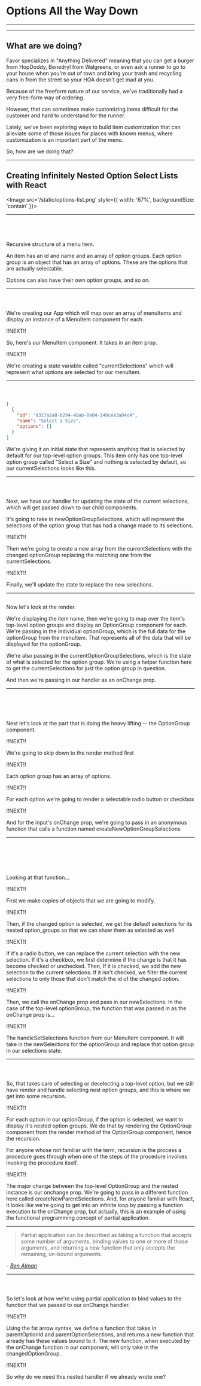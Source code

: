 

# Options All the Way Down

---

<AboutMe />

---

## What are we doing?

<Notes>
Favor specializes in "Anything Delivered" meaning that you can get a burger from HopDoddy, Benedryl from Walgreens, or even ask a runner to go to your house when you're out of town and bring your trash and recycling cans in from the street so your HOA doesn't get mad at you.

Because of the freeform nature of our service, we've traditionally had a very free-form way of ordering.

However, that can sometimes make customizing items difficult for the customer and hard to understand for the runner.

Lately, we've been exploring ways to build item customization that can alleviate some of those issues for places with known menus, where customization is an important part of the menu.

So, how are we doing that?
</Notes>

---

## Creating Infinitely Nested Option Select Lists with React

<Image src='/static/options-list.png' style={{ width: '67%', backgroundSize: 'contain' }}></Image>

---

<CodeSurfer>

```json file=./examples/exampleItemStructure.json
```

```json 2:4 file=./examples/exampleItemStructure.json
```

```json 5:11 file=./examples/exampleItemStructure.json
```

```json 13:15 file=./examples/exampleItemStructure.json
```

</CodeSurfer>

<Notes>
Recursive structure of a menu item.

An item has an id and name and an array of option groups. Each option group is an object that has an array of options. These are the options that are actually selectable.

Options can also have their own option groups, and so on.
</Notes>

---

<CodeSurfer>

```jsx 1 1:11 file=./examples/App.js title="Set Up Our Menu"
```

```jsx 2 13:39 file=./examples/App.js title="Set Up Our Menu"
```

```jsx 3 14 file=./examples/App.js title="Set Up Our Menu"
```

</CodeSurfer>


<Notes>
We're creating our App which will map over an array of menuItems and display an instance of a MenuItem component for each.

!!NEXT!!

So, here's our MenuItem component. It takes in an item prop.

!!NEXT!!

We're creating a state variable called "currentSelections" which will represent what options are selected for our menuItem.
</Notes>

---

<CodeSurferColumns>

<Step>

```jsx 14 file=./examples/App.js
```

```json 1:11 file=./examples/exampleItemPizza.json
```

</Step>

<Step>

```jsx 1 14 file=./examples/App.js
```

```json
[
  {
    "id": "d317a2a8-b294-48ab-8a04-140cea3a04c4",
    "name": "Select a Size",
    "options": []
  }
]
```

</Step>


</CodeSurferColumns>

<Notes>
We're giving it an initial state that represents anything that is selected by default for our top-level option groups. This item only has one top-level option group called "Select a Size" and nothing is selected by default, so our currentSelections looks like this.
</Notes>

---

<CodeSurfer>

```jsx 1 16:25 file=./examples/App.js
```

```jsx 2 17:22 file=./examples/App.js
```

```jsx 3 24 file=./examples/App.js
```

</CodeSurfer>

<Notes>
Next, we have our handler for updating the state of the current selections, which will get passed down to our child components.

It's going to take in newOptionGroupSelections, which will represent the selections of the option group that has had a change made to its selections.

!!NEXT!!

Then we're going to create a new array from the currentSelections with the changed optionGroup replacing the matching one from the currentSelections.

!!NEXT!!

Finally, we'll update the state to replace the new selections.
</Notes>

---

<CodeSurfer>

```jsx 4 27:39 file=./examples/App.js
```

</CodeSurfer>

<Notes>

Now let's look at the render.

We're displaying the item name, then we're going to map over the item's top-level option groups and display an OptionGroup component for each. We're passing in the individual optionGroup, which is the full data for the optionGroup from the menuItem. That represents all of the data that will be displayed for the optionGroup.

We're also passing in the currentOptionGroupSelections, which is the state of what is selected for the option group. We're using a helper function here to get the currentSelections for just the option group in question.

And then we're passing in our handler as an onChange prop.

</Notes>

---

<CodeSurfer>

```jsx 1 41:124 file=./examples/App.js
```

```jsx 2 87:123 file=./examples/App.js
```

```jsx 3 90 file=./examples/App.js
```

```jsx 4 95:101 file=./examples/App.js
```

```jsx 5 100 file=./examples/App.js
```

</CodeSurfer>

<Notes>
Next let's look at the part that is doing the heavy lifting -- the OptionGroup component.

!!NEXT!!

We're going to skip down to the render method first

!!NEXT!!

Each option group has an array of options.

!!NEXT!!

For each option we're going to render a selectable radio button or checkbox

!!NEXT!!

And for the input's onChange prop, we're going to pass in an anonymous function that calls a function named createNewOptionGroupSelections
</Notes>

---

<CodeSurfer>

```jsx 1 48:64 file=./examples/App.js
```

```jsx 2 49:51 file=./examples/App.js
```

```jsx 3 52:54 file=./examples/App.js
```

```jsx 4 56:60 file=./examples/App.js
```

```jsx 5 62 file=./examples/App.js
```

```jsx 6 16:25 file=./examples/App.js
```

</CodeSurfer>

<Notes>
Looking at that function...

!!NEXT!!

First we make copies of objects that we are going to modify.

!!NEXT!!

Then, if the changed option is selected, we get the default selections for its nested option_groups so that we can show them as selected as well

!!NEXT!!

If it's a radio button, we can replace the current selection with the new selection. If it's a checkbox, we first determine if the change is that it has become checked or unchecked. Then, If it is checked, we add the new selection to the current selections. If it isn't checked, we filter the current selections to only those that don't match the id of the changed option.

!!NEXT!!

Then, we call the onChange prop and pass in our newSelections. In the case of the top-level optionGroup, the function that was passed in as the onChange prop is...

!!NEXT!!

The handleSetSelections function from our MenuItem component. It will take in the newSelections for the optionGroup and replace that option group in our selections state.
</Notes>

---

<CodeSurfer>

```jsx 1 87:122 file=./examples/App.js
```

```jsx 2 106:115 file=./examples/App.js
```

```jsx 3 113 file=./examples/App.js
```

</CodeSurfer>

<Notes>

So, that takes care of selecting or deselecting a top-level option, but we still have render and handle selecting nest option groups, and this is where we get into some recursion.

!!NEXT!!

For each option in our optionGroup, if the option is selected, we want to display it's nested option groups. We do that by rendering the OptionGroup component from the render method of the OptionGroup component, hence the recursion.

For anyone whose not familiar with the term, recursion is the process a procedure goes through when one of the steps of the procedure involves invoking the procedure itself.

!!NEXT!!

The major change between the top-level OptionGroup and the nested instance is our onchange prop. We're going to pass in a different function here called createNewParentSelections. And, for anyone familiar with React, it looks like we're going to get into an infinite loop by passing a function execution to the onChange prop, but actually, this is an example of using the functional programming concept of partial application.
</Notes>

---

> Partial application can be described as taking a function that accepts some number of arguments, binding values to one or more of those arguments, and returning a new function that only accepts the remaining, un-bound arguments.

*- [Ben Alman](http://benalman.com/news/2012/09/partial-application-in-javascript/)*

---

<CodeSurfer>

```jsx 1 65:84 file=./examples/App.js
```

```jsx 2 65 file=./examples/App.js
```

```jsx 1 65:84 file=./examples/App.js
```

</CodeSurfer>

<Notes>

So let's look at how we're using partial application to bind values to the function that we passed to our onChange handler.

!!NEXT!!

Using the fat arrow syntax, we define a function that takes in parentOptionId and parentOptionSelections, and returns a new function that already has these values bound to it. The new function, when executed by the onChange function in our component, will only take in the changedOptionGroup.

!!NEXT!!

So why do we need this nested handler if we already wrote one?

</Notes>